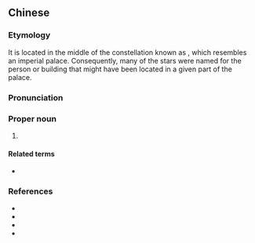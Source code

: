 ==Chinese==
{{zh-forms|lit=emperor star}}

===Etymology===
It is located in the middle of the constellation known as {{w|Purple Forbidden enclosure}}, which resembles an imperial palace. Consequently, many of the stars were named for the person or building that might have been located in a given part of the palace.

===Pronunciation===
{{zh-pron
|m=Dìxīng
|c=dai3 sing1
|cat=pn
}}

===Proper noun===
{{zh-proper noun}}

# {{lb|zh|astronomy}} {{w|Beta Ursae Minoris}}

====Related terms====
* {{zh-l|紫微垣}}

===References===
* {{pedialite|北極二|lang=zh}}
* {{pedialite|Beta Ursae Minoris}}
* {{pedialite|紫微垣|lang=zh}}
* {{pedialite|Purple Forbidden enclosure}}

{{zh-cat|Astronomy|Stars}}
